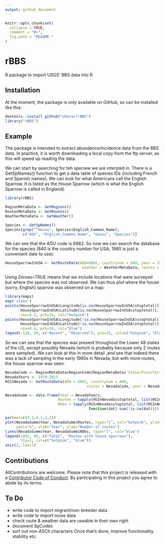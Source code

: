 ```yaml
---
output: github_document
---
```


<!-- README.md is generated from README.Rmd. Please edit that file -->

```r
knitr::opts_chunk$set(
  collapse = TRUE,
  comment = "#>",
  fig.path = "README-"
)
```

# rBBS

R package to import USGS' BBS data into R


## Installation

At the moment, the package is only available on GitHub, so can be installed like this:

```r
devtools::install_github("oharar/rBBS")
library("rBBS")
```


## Example

The package is intended to extract abundance/incidence data from the BBS data. In practice, it is worth downloading a local copy from the ftp server, as this will speed up reading the data.

We can start by searching for teh speciew we are intersted in. There is a GetSpNames() function to get a data table of species IDs (including French and Spanish names). We can look for what Americans call the English Sparrow. It is listed as the House Sparrow (which is what the English Sparrow is called in England).

```r
library(rBBS)

RegionMetaData <- GetRegions()
RoutesMetaData <- GetRoutes()
WeatherMetaData <- GetWeather()

Species <- GetSpNames()
Species[grep("^House", Species$English_Common_Name),
        c("AOU", "English_Common_Name", "Genus", "Species")]
```
We can see that the AOU code is 6882. So now we can search the database for the species (840 is the country number for USA, 1980 is just a convenient date to use):

```r
HouseSparrowInUSA <- GetRouteData(AOU=6882, countrynum = 840, year = 1980, 
                                   weather = WeatherMetaData, routes = RoutesMetaData)
```

Using Zeroes=TRUE means that we include locations that were surveyed but where the species was not observed. We can thus plot where the house (sorry, English) sparrow was observed on a map:

```r
library(maps)
map('state')
points(HouseSparrowInUSA$Longitude[is.na(HouseSparrowInUSA$stoptotal)], 
       HouseSparrowInUSA$Latitude[is.na(HouseSparrowInUSA$stoptotal)], 
       cex=0.3, pch=16, col="hotpink")
points(HouseSparrowInUSA$Longitude[!is.na(HouseSparrowInUSA$stoptotal)], 
       HouseSparrowInUSA$Latitude[!is.na(HouseSparrowInUSA$stoptotal)], 
       cex=0.4, pch=16, col="blue")
legend(-120, 30, c("Absent", "Observed"), pch=15, col=c("hotpink", "blue"))
```

So we can see that the species was present throughout the Lower 48 states of the US, except possibly Nevada (which is probably because only 2 routes were sampled). We can look at this in more detail ,and see that indeed there was a lack of sampling in the early 1980s in Nevada, but with more routes, the house sparrow was seen:

```r
NevadaCode <- RegionMetaData$RegionCode[RegionMetaData$`State/Prov/TerrName` == "NEVADA"]
NevadaYears <- 1970:2015
HSInNevada <- GetRouteData(AOU = 6882, countrynum = 840, 
                                     states = NevadaCode, year = NevadaYears, Zeroes = TRUE)

NevadaSumm <- data.frame(Year = NevadaYears, 
                        Routes = tapply(HSInNevada$stoptotal, list(HSInNevada$Year), length),
                        NObs = tapply(HSInNevada$stoptotal, list(HSInNevada$Year), 
                                      function(dat) sum(!is.na(dat))))

par(mar=c(4.1,4.1,1,1))
plot(NevadaSumm$Year, NevadaSumm$Routes, type="l", col="hotpink", ylim=c(0,max(NevadaSumm$Routes)), 
     yaxt="n", xlab="Year", ylab="Number of routes")
lines(NevadaSumm$Year, NevadaSumm$NObs, type="l", col="blue")
legend(1992, 90, c("Total", "Routes with house sparrows"), 
       lty=1, col=c("hotpink", "blue"))
axis(2, las=1)
```

## Contributions

AllContributions are welcome. Please note that this project is released with a [Contributor Code of Conduct](CONDUCT.md). By participating in this project you agree to abide by its terms.

## To Do

- write code to import migrant/non-breeder data
- write code to import noise data
- check route & weather data are useable in their own right
- document SpCodes
- sort out non-ASCII characters
Once that's done, improve functionality, stability etc.
